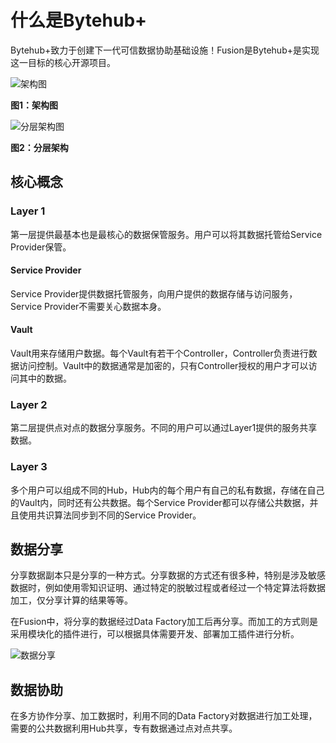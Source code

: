 # 什么是Bytehub+

Bytehub+致力于创建下一代可信数据协助基础设施！Fusion是Bytehub+是实现这一目标的核心开源项目。

![架构图](/arch.png) 

**图1：架构图**

![分层架构图](/layered-arch.png) 

**图2：分层架构**

## 核心概念

### Layer 1 

第一层提供最基本也是最核心的数据保管服务。用户可以将其数据托管给Service Provider保管。

#### Service Provider

Service Provider提供数据托管服务，向用户提供的数据存储与访问服务，Service Provider不需要关心数据本身。

#### Vault

Vault用来存储用户数据。每个Vault有若干个Controller，Controller负责进行数据访问控制。Vault中的数据通常是加密的，只有Controller授权的用户才可以访问其中的数据。

### Layer 2 

第二层提供点对点的数据分享服务。不同的用户可以通过Layer1提供的服务共享数据。

### Layer 3 

多个用户可以组成不同的Hub，Hub内的每个用户有自己的私有数据，存储在自己的Vault内，同时还有公共数据。每个Service Provider都可以存储公共数据，并且使用共识算法同步到不同的Service Provider。


## 数据分享

分享数据副本只是分享的一种方式。分享数据的方式还有很多种，特别是涉及敏感数据时，例如使用零知识证明、通过特定的脱敏过程或者经过一个特定算法将数据加工，仅分享计算的结果等等。

在Fusion中，将分享的数据经过Data Factory加工后再分享。而加工的方式则是采用模块化的插件进行，可以根据具体需要开发、部署加工插件进行分析。

![数据分享](/data-sharing.png) 

## 数据协助

在多方协作分享、加工数据时，利用不同的Data Factory对数据进行加工处理，需要的公共数据利用Hub共享，专有数据通过点对点共享。


